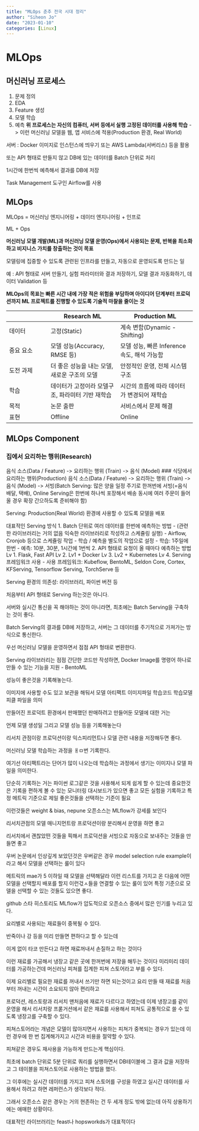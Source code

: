```yaml
---
title: "MLOps 춘추 전국 시대 정리"
author: "Siheon Jo"
date: "2023-01-10"
categories: [Linux]
---
```

# MLOps
## 머신러닝 프로세스
1. 문제 정의
2. EDA
3. Feature 생성
4. 모델 학습
5. 예측
**위 프로세스는 자신의 컴퓨터, 서버 등에서 실행 고정된 데이터를 사용해 학습**
-> 이런 머신러닝 모델을 웹, 앱 서비스에 적용(Production 환경, Real World)

서버 : Docker 이미지로 인스턴스에 띄우기 또는 AWS Lambda(서버리스) 등을 활용

또는 API 형태로 만들지 않고 DB에 있는 데이터를 Batch 단위로 처리

1시간에 한번씩 예측해서 결과를 DB에 저장

Task Management 도구인 Airflow를 사용

## MLOps
MLOps = 머신러닝 엔지니어링 + 데이터 엔지니어링 + 인프로

ML + Ops

**머신러닝 모델 개발(ML)과 머신러닝 모델 운영(Ops)에서 사용되는 문제, 반복을 최소화하고 비지니스 가치를 창출하는 것이 목표**

모델링에 집중할 수 있도록 관련된 인프라를 만들고, 자동으로 운영되도록 만드는 일

예 : API 형태로 서버 만들기, 실험 파라미터와 결과 저장하기, 모델 결과 자동화하기, 데이터 Validation 등

**MLOps의 목표는 빠른 시간 내에 가장 적은 위험을 부담하며 아이디어 단계부터 프로덕션까지 ML 프로젝트를 진행할 수 있도록 기술적 마찰을 줄이는 것**

||Research ML|Production ML|
|---------|---------------|----------------|
|데이터|고정(Static)|계속 변함(Dynamic - Shifting)|
|중요 요소|모델 성능(Accuracy, RMSE 등)|모델 성능, 빠른 Inference 속도, 해석 가능함|
|도전 과제|더 좋은 성능을 내는 모델, 새로운 구조의 모델|안정적인 운영, 전체 시스템 구조|
|학습|데이터가 고정이라 모델구조, 파라미터 기반 재학습|시간의 흐름에 따라 데이터가 변경되어 재학습|
|목적|논문 출판|서비스에서 문제 해결|
|표현|Offline|Online|

## MLOps Component
### 집에서 요리하는 행위(Research)
음식 소스(Data / Feature) -> 요리하는 행위 (Train) -> 음식 (Model)
### 식당에서 요리하는 행위(Production)
음식 소스(Data / Feature) -> 요리하는 행위 (Train) -> 음식 (Model) -> 서빙(Batch Serving: 많은 양을 일정 주기로 한꺼번에 서빙(=음식 배달, 택배), Online Serving은 한번에 하나씩 포장해서 배송 동시에 여러 주문이 들어올 경우 확장 간으하도록 준비해야 함)

Serving: Production(Real World) 환경에 사용할 수 있도록 모델을 배포

대표적인 Serving 방식
1. Batch 단위로 여러 데이터를 한번에 예측하는 방법
    - (관련한 라이브러리는 거의 없음 익숙한 라이브러리로 작성하고 스케쥴링 실행)
    - Airflow, Cronjob 등으로 스케쥴링 작업
        - 학습 / 예측을 별도의 작업으로 설정
        - 학습: 1주일에 한번
        - 예측: 10분, 30분, 1시간에 1번씩
2. API 형태로 요청이 올 때마다 예측하는 방법
    Lv 1. Flask, Fast API
    Lv 2. Lv1 + Docker
    Lv 3. Lv2 + Kubernetes
    Lv 4. Serving 프레임워크 사용
        - 사용 프레임워크: Kubeflow, BentoML, Seldon Core, Cortex, KFServing, Tensorflow Serving, TorchServe 등

Serving 환경의 의존성: 라이브러리, 파이썬 버전 등

처음부터 API 형태로 Serving 하는것은 아니다.

서버와 실시간 통신을 꼭 해야하는 것이 아니라면, 최초에는 Batch Serving을 구축하는 것이 좋다.

Batch Serving의 결과를 DB에 저장하고, 서버는 그 데이터를 주기적으로 가져가는 방식으로 통신한다.

우선 머신러닝 모델을 운영하면서 점점 API 형태로 변환한다.

Serving 라이브러리는 점점 간단한 코드만 작성하면, Docker Image를 명령어 하나로 만들 수 있는 기능을 지원
    - BentoML

성능이 좋은것을 기록해놓는다.

이미지에 사용할 수도 있고 보관을 해둬서 모델 아티팩트 이미지파일 학습코드 학습모델 피클 파일을 의미

만들어진 프로덕트 환경에서 판매했던 판매하려고 만들어둔 모델에 대한 거는

언제 모델 생성일 그리고 모델 성능 등을 기록해놓는다

리서치 관점이랑 프로덕션이랑 익스피리먼트나 모델 관련 내용을 저장해두면 좋다.

머신러닝 모델 학습하는 과정을 ㅐㅁ번 기록한다.

여기선 아티팩트라는 단어가 많이 나오는데 학습하는 과정에서 생기는 이미지나 모델 파일을 의미한다.

단순히 기록하는 거는 파이썬 로그같은 것을 사용해서 되게 쉽게 할 수 있는데
중요한것은 기록을 편하게 볼 수 있는 모니터링 대시보드가 있으면 좋고 모든 실험을 기록하고 특정 메트릭 기준으로 제일 좋은것들을 선택하는 기준이 필요

이런것들은 weight & bias, nepune 오픈소스는 MLflow가 강세를 보인다

리서치관점의 모델 매니지먼트랑 프로덕션이랑 분리해서 운영을 하면 좋고

리서치에서 괜찮았떤 것들을 픽해서 프로덕션을 서빙으로 자동으로 보내주는 것들을 만들면 좋고

우버 논문에서 인상깊게 보았던것은 우버같은 경우 model selection rule example이라고 해서 모델을 선택하는 룰이 있다

메트릭의 mae가 5 이하일 때 모델을 선택해달라 이런 리스트를 가지고 온 다음에
어떤 모델을 선택할지 배포를 할지 이런걳ㅅ들을 연결할 수 있는 룰이 있어 특정 기준으로 모델을 선택할 수 있는 것들도 있으면 좋다.

github 스타 히스토리도 MLflow가 압도적으로 오픈소스 중에서 많은 인기를 누리고 있다.

요리별로 사용되는 재료들이 중복될 수 있다.

반죽이나 강 등을 미리 만들면 편하다고 할 수 있는데

이게 없이 타코 만든다고 하면 재료꺼내서 손질하고 하는 것이다

이런 재료를 가공해서 냉장고 같은 곳에 한꺼번에 저장을 해두는 것이다 미리미리 데이터를 가공하는건데 머신러닝 피쳐를 집계한 피쳐 스토어라고 부를 수 있다.

이제 요리별로 필요한 재료를 꺼내서 쓰기만 하면 되는것이고 요리 만들 때 재료를 처음부터 꺼내는 시간이 소요되지 않아 편리하고

프로덕션, 레스토랑과 리서치 맨처음에 재료가 다르다고 하였는데 이제 냉장고를 같이 운영을 해서 리서치랑 프롣거션에서 같은 재료를 사용해서 피쳐도 공통적으로 쓸 수 있도록 냉장고를 구축할 수 있다.

피쳐스토어라는 개념은 모델이 많아지면서 사용하는 피쳐가 중복되는 경우가 있는데 이런 경우에 한 번 집계해가지고 시간과 비용을 절약할 수 있다.

피쳐같은 경우도 재사용을 가능하게 만드는게 핵심이다.

최초에 batch 단위로 5분 단위로 쿼리를 실행하면서 DB테이블에 그 결과 값을 저장하고 그 테이블을 피쳐스토어로 사용하는 방법을 했다.

그 이후에는 실시간 데이터를 가지고 피쳐 스토어를 구성을 하였고 실시간 데이터를 사용해서 하려고 하면 레퍼런스가 생각보다 적다.

그래서 오픈소스 같은 경우는 거의 현존하는 건 두 세개 정도 밖에 없는데 아직 상용하기에는 애매한 상황이다.

대표적인 라이브러리는 feast나 hopsworkds가 대표적이다 